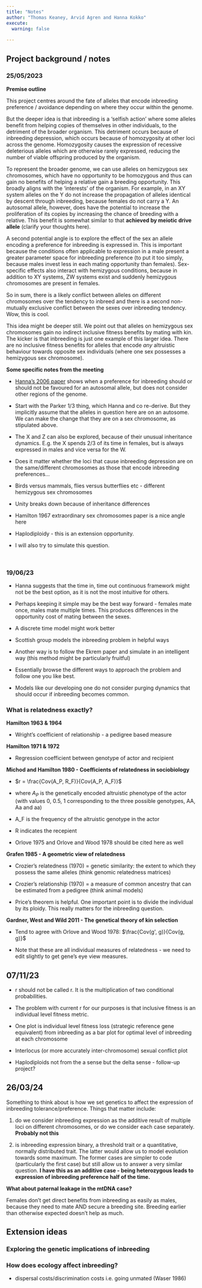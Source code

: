 ---
title: "Notes"
author: "Thomas Keaney, Arvid Agren and Hanna Kokko"
execute: 
  warning: false
  
---

## Project background / notes

### 25/05/2023

**Premise outline**

This project centres around the fate of alleles that encode inbreeding preference / avoidance depending on where they occur within the genome. 

But the deeper idea is that inbreeding is a 'selfish action' where some alleles benefit from helping copies of themselves in other individuals, to the detriment of the broader organism. This detriment occurs because of inbreeding depression, which occurs because of homozygosity at other loci across the genome. Homozygosity causes the expression of recessive deleterious alleles which are otherwise rarely expressed, reducing the number of viable offspring produced by the organism.

To represent the broader genome, we can use alleles on hemizygous sex chromosomes, which have no opportunity to be homozygous and thus can gain no benefits of helping a relative gain a breeding opportunity. This broadly aligns with the 'interests' of the organism. For example, in an XY system alleles on the Y do not increase the propagation of alleles identical by descent through inbreeding, because females do not carry a Y. An autosomal allele, however, does have the potential to increase the proliferation of its copies by increasing the chance of breeding with a relative. This benefit is somewhat similar to that **achieved by meiotic drive allele** (clarify your thoughts here).

A second potential angle is to explore the effect of the sex an allele encoding a preference for inbreeding is expressed in. This is important because the conditions often applicable to expression in a male present a greater parameter space for inbreeding preference (to put it too simply, because males invest less in each mating opportunity than females). Sex-specific effects also interact with hemizygous conditions, because in addition to XY systems, ZW systems exist and suddenly hemizygous chromosomes are present in females. 

So in sum, there is a likely conflict between alleles on different chromosomes over the tendency to inbreed and there is a second non-mutually exclusive conflict between the sexes over inbreeding tendency. Wow, this is cool.

This idea might be deeper still. We point out that alleles on hemizygous sex chromosomes gain no indirect inclusive fitness benefits by mating with kin. The kicker is that inbreeding is just one example of this larger idea. There are no inclusive fitness benefits for alleles that encode _any_ altruistic behaviour towards opposite sex individuals (where one sex possesses a hemizygous sex chromosome).      

**Some specific notes from the meeting**

- [Hanna's 2006 paper](https://academic.oup.com/evolut/article/60/3/467/6756586?login=true) shows when a preference for inbreeding should or should not be favoured for an autosomal allele, but does not consider other regions of the genome.

- Start with the Parker 1/3 thing, which Hanna and co re-derive. But they implicitly assume that the alleles in question here are on an autosome. We can make the change that they are on a sex chromosome, as stipulated above. 

- The X and Z can also be explored, because of their unusual inheritance dynamics. E.g. the X spends 2/3 of its time in females, but is always expressed in males and vice versa for the W. 

- Does it matter whether the loci that cause inbreeding depression are on the same/different chromosomes as those that encode inbreeding preferences...   

- Birds versus mammals, flies versus butterflies etc - different hemizygous sex chromosomes

- Unity breaks down because of inheritance differences

- Hamilton 1967 extraordinary sex chromosomes paper is a nice angle here

- Haplodiploidy - this is an extension opportunity.

- I will also try to simulate this question.

$~$

### 19/06/23

- Hanna suggests that the time in, time out continuous framework might not be the best option, as it is not the most intuitive for others. 

- Perhaps keeping it simple may be the best way forward - females mate once, males mate multiple times. This produces differences in the opportunity cost of mating between the sexes.

- A discrete time model might work better

- Scottish group models the inbreeding problem in helpful ways

- Another way is to follow the Ekrem paper and simulate in an intelligent way (this method might be particularly fruitful)

- Essentially browse the different ways to approach the problem and follow one you like best.

- Models like our developing one do not consider purging dynamics that should occur if inbreeding becomes common.

### What is relatedness exactly?

**Hamilton 1963 & 1964**

- Wright's coefficient of relationship - a pedigree based measure

**Hamilton 1971 & 1972**

- Regression coefficient between genotype of actor and recipient

**Michod and Hamilton 1980 - Coefficients of relatedness in sociobiology**

- $r = \frac{Cov(A_P, R_F)}{Cov(A_P, A_F)}$

- where $A_P$ is the genetically encoded altruistic phenotype of the actor (with values 0, 0.5, 1 corresponding to the three possible genotypes, AA, Aa and aa)

- A_F is the frequency of the altruistic genotype in the actor

- R indicates the recepient

- Orlove 1975 and Orlove and Wood 1978 should be cited here as well

**Grafen 1985 - A geometric view of relatedness**

- Crozier's relatedness (1970) = genetic similarity: the extent to which they possess the same alleles (think genomic relatedness matrices)

- Crozier's relationship (1970) = a measure of common ancestry that can be estimated from a pedigree (think animal models)

- Price's theorem is helpful. One important point is to divide the individual by its ploidy. This really matters for the inbreeding question.

**Gardner, West and Wild 2011 - The genetical theory of kin selection**

- Tend to agree with Orlove and Wood 1978: $\frac{Cov(g', g)}{Cov(g, g)}$

- Note that these are all individual measures of relatedness - we need to edit slightly to get gene's eye view measures.

## 07/11/23

- r should not be called r. It is the multiplication of two conditional probabilities. 

- The problem with current r for our purposes is that inclusive fitness is an individual level fitness metric. 

- One plot is individual level fitness loss (strategic reference gene equivalent) from inbreeding as a bar plot for optimal level of inbreeding at each chromosome

- Interlocus (or more accurately inter-chromosome) sexual conflict plot

- Haplodiploids not from the a sense but the delta sense - follow-up project?

## 26/03/24

Something to think about is how we set genetics to affect the expression of inbreeding tolerance/preference. Things that matter include:

1. do we consider inbreeding expression as the additive result of multiple loci on different chromosomes, or do we consider each case separately. **Probably not this**

2. is inbreeding expression binary, a threshold trait or a quantitative, normally distributed trait. The latter would allow us to model evolution towards some maximum. The former cases are simpler to code (particularly the first case) but still allow us to answer a very similar question. **I have this as an additive case - being heterozygous leads to expression of inbreeding preference half of the time.**

**What about paternal leakage in the mtDNA case?**

Females don't get direct benefits from inbreeding as easily as males, because they need to mate AND secure a breeding site. Breeding earlier than otherwise expected doesn't help as much.

## Extension ideas

### Exploring the genetic implications of inbreeding

### How does ecology affect inbreeding?

- dispersal costs/discrimination costs i.e. going unmated (Waser 1986)
